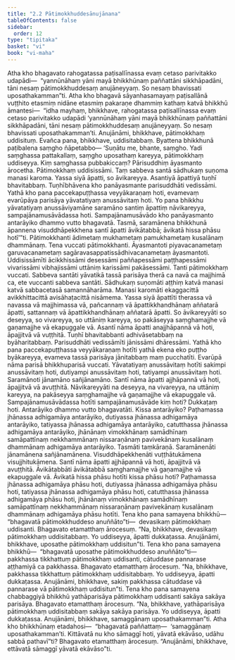 ```yaml
---
title: "2.2 Pātimokkhuddesānujānana"
tableOfContents: false
sidebar:
  order: 12
type: "tipitaka"
basket: "vi"
book: "vi-maha"
---
```



<DynamicBreadcrumb />

<Division number="133" book="vi-maha" bookNo="3" page="140">

<Paragraph number="583" book="vi-maha">
Atha kho bhagavato rahogatassa paṭisallīnassa evaṃ cetaso parivitakko udapādi—  “yannūnāhaṃ yāni mayā bhikkhūnaṃ paññattāni sikkhāpadāni, tāni nesaṃ pātimokkhuddesaṃ anujāneyyaṃ. So nesaṃ bhavissati uposathakamman”ti. Atha kho bhagavā sāyanhasamayaṃ paṭisallānā vuṭṭhito etasmiṃ nidāne etasmiṃ pakaraṇe dhammiṃ kathaṃ katvā bhikkhū āmantesi—  “idha mayhaṃ, bhikkhave, rahogatassa paṭisallīnassa evaṃ cetaso parivitakko udapādi ‘yannūnāhaṃ yāni mayā bhikkhūnaṃ paññattāni sikkhāpadāni, tāni nesaṃ pātimokkhuddesaṃ anujāneyyaṃ. So nesaṃ bhavissati uposathakamman’ti. Anujānāmi, bhikkhave, pātimokkhaṃ uddisituṃ. Evañca pana, bhikkhave, uddisitabbaṃ. Byattena bhikkhunā paṭibalena saṃgho ñāpetabbo—
</Paragraph>

</Division>
<Division number="134" book="vi-maha" bookNo="3" page="140">

<Paragraph number="584" book="vi-maha">
‘Suṇātu me, bhante, saṃgho. Yadi saṃghassa pattakallaṃ, saṃgho uposathaṃ kareyya, pātimokkhaṃ uddiseyya. Kiṃ saṃghassa pubbakiccaṃ? Pārisuddhiṃ āyasmanto ārocetha. Pātimokkhaṃ uddisissāmi. Taṃ sabbeva santā sādhukaṃ suṇoma manasi karoma. Yassa siyā āpatti, so āvikareyya. Asantiyā āpattiyā tuṇhī bhavitabbaṃ. Tuṇhībhāvena kho panāyasmante parisuddhāti vedissāmi. Yathā kho pana paccekapuṭṭhassa veyyākaraṇaṃ hoti, evamevaṃ evarūpāya parisāya yāvatatiyaṃ anussāvitaṃ hoti. Yo pana bhikkhu yāvatatiyaṃ anussāviyamāne saramāno santiṃ āpattiṃ nāvikareyya, sampajānamusāvādassa hoti. Sampajānamusāvādo kho panāyasmanto antarāyiko dhammo vutto bhagavatā. Tasmā, saramānena bhikkhunā āpannena visuddhāpekkhena santī āpatti āvikātabbā; āvikatā hissa phāsu hotī’”ti.
</Paragraph>

</Division>
<Division number="135" book="vi-maha" bookNo="3" page="141">

<Paragraph number="585" book="vi-maha">
<Emphasis>Pātimokkhan</Emphasis>ti ādimetaṃ mukhametaṃ pamukhametaṃ kusalānaṃ dhammānaṃ. Tena vuccati pātimokkhanti. <Emphasis>Āyasmanto</Emphasis>ti piyavacanametaṃ garuvacanametaṃ sagāravasappatissādhivacanametaṃ āyasmantoti. <Emphasis>Uddisissāmī</Emphasis>ti ācikkhissāmi desessāmi paññapessāmi paṭṭhapessāmi vivarissāmi vibhajissāmi uttāniṃ karissāmi pakāsessāmi. <Emphasis>Tan</Emphasis>ti pātimokkhaṃ vuccati. <Emphasis>Sabbeva santā</Emphasis>ti yāvatikā tassā parisāya therā ca navā ca majjhimā ca, ete vuccanti sabbeva santāti. <Emphasis>Sādhukaṃ suṇomā</Emphasis>ti aṭṭhiṃ katvā manasi katvā sabbacetasā samannāharāma. <Emphasis>Manasi karomā</Emphasis>ti ekaggacittā avikkhittacittā avisāhaṭacittā nisāmema. <Emphasis>Yassa siyā āpattī</Emphasis>ti therassa vā navassa vā majjhimassa vā, pañcannaṃ vā āpattikkhandhānaṃ aññatarā āpatti, sattannaṃ vā āpattikkhandhānaṃ aññatarā āpatti. <Emphasis>So āvikareyyā</Emphasis>ti so deseyya, so vivareyya, so uttāniṃ kareyya, so pakāseyya saṃghamajjhe vā gaṇamajjhe vā ekapuggale vā. <Emphasis>Asantī</Emphasis> nāma <Emphasis>āpatti</Emphasis> anajjhāpannā vā hoti, āpajjitvā vā vuṭṭhitā. <Emphasis>Tuṇhī bhavitabban</Emphasis>ti adhivāsetabbaṃ na byāharitabbaṃ. <Emphasis>Parisuddhāti vedissāmī</Emphasis>ti jānissāmi dhāressāmi. <Emphasis>Yathā kho pana paccekapuṭṭhassa veyyākaraṇaṃ hotī</Emphasis>ti yathā ekena eko puṭṭho byākareyya, evameva tassā parisāya jānitabbaṃ maṃ pucchatīti. <Emphasis>Evarūpā</Emphasis> nāma <Emphasis>parisā</Emphasis> bhikkhuparisā vuccati. <Emphasis>Yāvatatiyaṃ anussāvitaṃ hotī</Emphasis>ti sakimpi anussāvitaṃ hoti, dutiyampi anussāvitaṃ hoti, tatiyampi anussāvitaṃ hoti. <Emphasis>Saramāno</Emphasis>ti jānamāno sañjānamāno. <Emphasis>Santī</Emphasis> nāma <Emphasis>āpatti</Emphasis> ajjhāpannā vā hoti, āpajjitvā vā avuṭṭhitā. <Emphasis>Nāvikareyyā</Emphasis>ti na deseyya, na vivareyya, na uttāniṃ kareyya, na pakāseyya saṃghamajjhe vā gaṇamajjhe vā ekapuggale vā. <Emphasis>Sampajānamusāvādassa hotī</Emphasis>ti sampajānamusāvāde kiṃ hoti? Dukkaṭaṃ hoti. <Emphasis>Antarāyiko dhammo vutto bhagavatā</Emphasis>ti. Kissa antarāyiko? Paṭhamassa jhānassa adhigamāya antarāyiko, dutiyassa jhānassa adhigamāya antarāyiko, tatiyassa jhānassa adhigamāya antarāyiko, catutthassa jhānassa adhigamāya antarāyiko, jhānānaṃ vimokkhānaṃ samādhīnaṃ samāpattīnaṃ nekkhammānaṃ nissaraṇānaṃ pavivekānaṃ kusalānaṃ dhammānaṃ adhigamāya antarāyiko. <Emphasis>Tasmā</Emphasis>ti taṃkāraṇā. <Emphasis>Saramānenā</Emphasis>ti jānamānena sañjānamānena. <Emphasis>Visuddhāpekkhenā</Emphasis>ti vuṭṭhātukāmena visujjhitukāmena. <Emphasis>Santī</Emphasis> nāma <Emphasis>āpatti</Emphasis> ajjhāpannā vā hoti, āpajjitvā vā avuṭṭhitā. <Emphasis>Āvikātabbā</Emphasis>ti āvikātabbā saṃghamajjhe vā gaṇamajjhe vā ekapuggale vā. <Emphasis>Āvikatā hissa phāsu hotī</Emphasis>ti kissa phāsu hoti? Paṭhamassa jhānassa adhigamāya phāsu hoti, dutiyassa jhānassa adhigamāya phāsu hoti, tatiyassa jhānassa adhigamāya phāsu hoti, catutthassa jhānassa adhigamāya phāsu hoti, jhānānaṃ vimokkhānaṃ samādhīnaṃ samāpattīnaṃ nekkhammānaṃ nissaraṇānaṃ pavivekānaṃ kusalānaṃ dhammānaṃ adhigamāya phāsu hotīti.
</Paragraph>

</Division>
<Division number="136" book="vi-maha" bookNo="3" page="142">

<Paragraph number="586" book="vi-maha">
Tena kho pana samayena bhikkhū—  “bhagavatā pātimokkhuddeso anuññāto”ti—  devasikaṃ pātimokkhaṃ uddisanti. Bhagavato etamatthaṃ ārocesuṃ. “Na, bhikkhave, devasikaṃ pātimokkhaṃ uddisitabbaṃ. Yo uddiseyya, āpatti dukkaṭassa. Anujānāmi, bhikkhave, uposathe pātimokkhaṃ uddisitun”ti.
</Paragraph>

<Paragraph number="587" book="vi-maha">
Tena kho pana samayena bhikkhū—  “bhagavatā uposathe pātimokkhuddeso anuññāto”ti—  pakkhassa tikkhattuṃ pātimokkhaṃ uddisanti, cātuddase pannarase aṭṭhamiyā ca pakkhassa. Bhagavato etamatthaṃ ārocesuṃ. “Na, bhikkhave, pakkhassa tikkhattuṃ pātimokkhaṃ uddisitabbaṃ. Yo uddiseyya, āpatti dukkaṭassa. Anujānāmi, bhikkhave, sakiṃ pakkhassa cātuddase vā pannarase vā pātimokkhaṃ uddisitun”ti.
</Paragraph>

<Paragraph number="588" book="vi-maha">
Tena kho pana samayena chabbaggiyā bhikkhū yathāparisāya pātimokkhaṃ uddisanti sakāya sakāya parisāya. Bhagavato etamatthaṃ ārocesuṃ. “Na, bhikkhave, yathāparisāya pātimokkhaṃ uddisitabbaṃ sakāya sakāya parisāya. Yo uddiseyya, āpatti dukkaṭassa. Anujānāmi, bhikkhave, samaggānaṃ uposathakamman”ti.
</Paragraph>

<Paragraph number="589" book="vi-maha">
Atha kho bhikkhūnaṃ etadahosi—  “bhagavatā paññattaṃ—  ‘samaggānaṃ uposathakamman’ti. Kittāvatā nu kho sāmaggī hoti, yāvatā ekāvāso, udāhu sabbā pathavī”ti? Bhagavato etamatthaṃ ārocesuṃ. “Anujānāmi, bhikkhave, ettāvatā sāmaggī yāvatā ekāvāso”ti.
</Paragraph>
</Division>